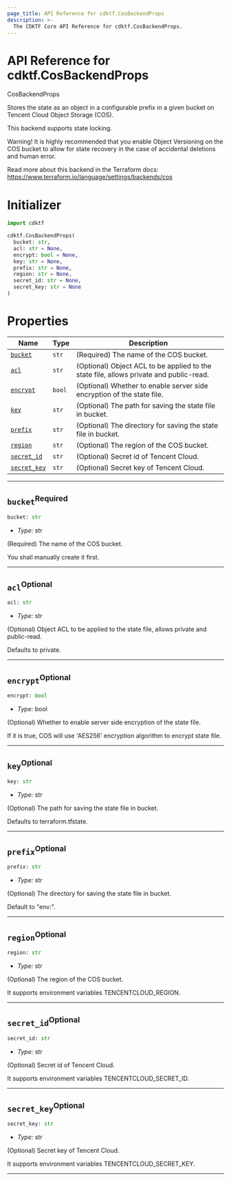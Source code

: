 ```yaml
---
page_title: API Reference for cdktf.CosBackendProps
description: >-
  The CDKTF Core API Reference for cdktf.CosBackendProps.
---
```


<!-- This file is generated through yarn generate-docs -->

# API Reference for cdktf.CosBackendProps

   CosBackendProps <a name="CosBackendProps" id="cdktf.CosBackendProps"></a>
  
  Stores the state as an object in a configurable prefix in a given bucket on Tencent Cloud Object Storage (COS).
  
  This backend supports state locking.
  
  Warning! It is highly recommended that you enable Object Versioning on the COS bucket to allow for state recovery in the case of accidental deletions and human error.
  
  Read more about this backend in the Terraform docs:
  https://www.terraform.io/language/settings/backends/cos
  
  # Initializer <a name="Initializer" id="cdktf.CosBackendProps.Initializer"></a>
  
  ```python
  import cdktf
  
  cdktf.CosBackendProps(
    bucket: str,
    acl: str = None,
    encrypt: bool = None,
    key: str = None,
    prefix: str = None,
    region: str = None,
    secret_id: str = None,
    secret_key: str = None
  )
  ```
  
  # Properties <a name="Properties" id="Properties"></a>
  
  | **Name** | **Type** | **Description** |
  | --- | --- | --- |
  | <code><a href="#cdktf.CosBackendProps.property.bucket">bucket</a></code> | <code>str</code> | (Required) The name of the COS bucket. |
  | <code><a href="#cdktf.CosBackendProps.property.acl">acl</a></code> | <code>str</code> | (Optional) Object ACL to be applied to the state file, allows private and public-read. |
  | <code><a href="#cdktf.CosBackendProps.property.encrypt">encrypt</a></code> | <code>bool</code> | (Optional) Whether to enable server side encryption of the state file. |
  | <code><a href="#cdktf.CosBackendProps.property.key">key</a></code> | <code>str</code> | (Optional) The path for saving the state file in bucket. |
  | <code><a href="#cdktf.CosBackendProps.property.prefix">prefix</a></code> | <code>str</code> | (Optional) The directory for saving the state file in bucket. |
  | <code><a href="#cdktf.CosBackendProps.property.region">region</a></code> | <code>str</code> | (Optional) The region of the COS bucket. |
  | <code><a href="#cdktf.CosBackendProps.property.secretId">secret_id</a></code> | <code>str</code> | (Optional) Secret id of Tencent Cloud. |
  | <code><a href="#cdktf.CosBackendProps.property.secretKey">secret_key</a></code> | <code>str</code> | (Optional) Secret key of Tencent Cloud. |
  
  ---
  
  ## `bucket`<sup>Required</sup> <a name="bucket" id="cdktf.CosBackendProps.property.bucket"></a>
  
  ```python
  bucket: str
  ```
  
  - *Type:* str
  
  (Required) The name of the COS bucket.
  
  You shall manually create it first.
  
  ---
  
  ## `acl`<sup>Optional</sup> <a name="acl" id="cdktf.CosBackendProps.property.acl"></a>
  
  ```python
  acl: str
  ```
  
  - *Type:* str
  
  (Optional) Object ACL to be applied to the state file, allows private and public-read.
  
  Defaults to private.
  
  ---
  
  ## `encrypt`<sup>Optional</sup> <a name="encrypt" id="cdktf.CosBackendProps.property.encrypt"></a>
  
  ```python
  encrypt: bool
  ```
  
  - *Type:* bool
  
  (Optional) Whether to enable server side encryption of the state file.
  
  If it is true, COS will use 'AES256' encryption algorithm to encrypt state file.
  
  ---
  
  ## `key`<sup>Optional</sup> <a name="key" id="cdktf.CosBackendProps.property.key"></a>
  
  ```python
  key: str
  ```
  
  - *Type:* str
  
  (Optional) The path for saving the state file in bucket.
  
  Defaults to terraform.tfstate.
  
  ---
  
  ## `prefix`<sup>Optional</sup> <a name="prefix" id="cdktf.CosBackendProps.property.prefix"></a>
  
  ```python
  prefix: str
  ```
  
  - *Type:* str
  
  (Optional) The directory for saving the state file in bucket.
  
  Default to "env:".
  
  ---
  
  ## `region`<sup>Optional</sup> <a name="region" id="cdktf.CosBackendProps.property.region"></a>
  
  ```python
  region: str
  ```
  
  - *Type:* str
  
  (Optional) The region of the COS bucket.
  
  It supports environment variables TENCENTCLOUD_REGION.
  
  ---
  
  ## `secret_id`<sup>Optional</sup> <a name="secret_id" id="cdktf.CosBackendProps.property.secretId"></a>
  
  ```python
  secret_id: str
  ```
  
  - *Type:* str
  
  (Optional) Secret id of Tencent Cloud.
  
  It supports environment variables TENCENTCLOUD_SECRET_ID.
  
  ---
  
  ## `secret_key`<sup>Optional</sup> <a name="secret_key" id="cdktf.CosBackendProps.property.secretKey"></a>
  
  ```python
  secret_key: str
  ```
  
  - *Type:* str
  
  (Optional) Secret key of Tencent Cloud.
  
  It supports environment variables TENCENTCLOUD_SECRET_KEY.
  
  ---
  
